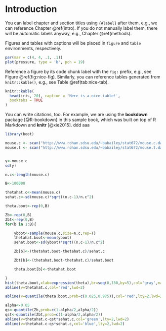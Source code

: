 # Introduction {#intro}

You can label chapter and section titles using `{#label}` after them, e.g., we can reference Chapter \@ref(intro). If you do not manually label them, there will be automatic labels anyway, e.g., Chapter \@ref(methods).

Figures and tables with captions will be placed in `figure` and `table` environments, respectively.

```r
par(mar = c(4, 4, .1, .1))
plot(pressure, type = 'b', pch = 19)
```

Reference a figure by its code chunk label with the `fig:` prefix, e.g., see Figure \@ref(fig:nice-fig). Similarly, you can reference tables generated from `knitr::kable()`, e.g., see Table \@ref(tab:nice-tab).

```r
knitr::kable(
  head(iris, 20), caption = 'Here is a nice table!',
  booktabs = TRUE
)
```

You can write citations, too. For example, we are using the **bookdown** package [@R-bookdown] in this sample book, which was built on top of R Markdown and **knitr** [@xie2015]. ddd aaa

```r
library(boot)

mouse.c <- scan("http://www.rohan.sdsu.edu/~babailey/stat672/mouse.c.data")
mouse.t <- scan("http://www.rohan.sdsu.edu/~babailey/stat672/mouse.t.data")


y<-mouse.c
sd(y)

n.c<-length(mouse.c)

B<-100000

thetahat.c<-mean(mouse.c)
sehat.c<-sd(mouse.c)*sqrt((n.c-1)/n.c^2)

theta.boot<-rep(0,B)

Zb<-rep(0,B)
Zbt<-rep(0,B)
for(b in 1:B){

	yboot<-sample(mouse.c,size=n.c,rep=T)
	thetahat.boot<-mean(yboot)
	sehat.boot<-sd(yboot)*sqrt((n.c-1)/n.c^2)

	Zb[b]<-(thetahat.boot-thetahat.c)/sehat.c

	Zbt[b]<-(thetahat.boot-thetahat.c)/sehat.boot

	theta.boot[b]<-thetahat.boot

}
hist(theta.boot,xlab=expression(theta),br=seq(0,130,by=5),col='gray',main=expression(paste('Bootstrap resamples of ',hat(theta))));box()
abline(v=thetahat.c,col='red',lwd=2)

abline(v=quantile(theta.boot,prob=c(0.025,0.975)),col='red',lty=2,lwd=2)

alpha<-0.05
qs<-quantile(Zb,prob=c(1-alpha/2,alpha/2))
qst<-quantile(Zbt,prob=c(1-alpha/2,alpha/2))
abline(v=thetahat.c-qst*sehat.c,col='green',lty=2,lwd=2)
abline(v=thetahat.c-qs*sehat.c,col='blue',lty=2,lwd=2)
```

